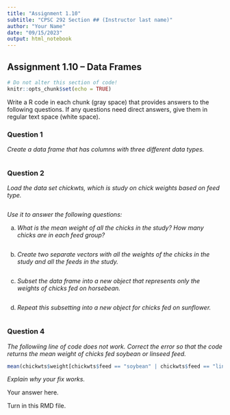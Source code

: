 ```yaml
---
title: "Assignment 1.10"
subtitle: "CPSC 292 Section ## (Instructor last name)"
author: "Your Name"
date: "09/15/2023"
output: html_notebook
---
```


## Assignment 1.10 -- Data Frames

```r
# Do not alter this section of code!
knitr::opts_chunk$set(echo = TRUE)
```

Write a R code in each chunk (gray space) that provides answers to the following questions. If any questions need direct answers, give them in regular text space (white space).

### Question 1

*Create a data frame that has columns with three different data types.*

```r

```

### Question 2

*Load the data set chickwts, which is study on chick weights based on feed type.*

```r

```

*Use it to answer the following questions:*

  a. *What is the mean weight of all the chicks in the study? How many chicks are in each feed group?*
  
```r

```
  
  b. *Create two separate vectors with all the weights of the chicks in the study and all the feeds in the study.*
  
```r

```
  
  c. *Subset the data frame into a new object that represents only the weights of chicks fed on horsebean.*
  
```r

```

  d. *Repeat this subsetting into a new object for chicks fed on sunflower.*
  
```r

```

### Question 4

*The followiing line of code does not work. Correct the error so that the code returns the mean weight of chicks fed soybean or linseed feed.*
```r
mean(chickwts$weight[chickwts$feed == "soybean" | chickwts$feed == "linseed",])
```

*Explain why your fix works.*

Your answer here. 

Turn in this RMD file.